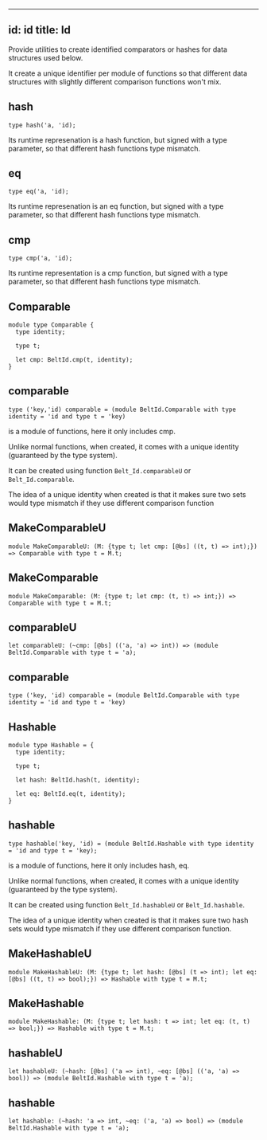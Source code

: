 
---
id: id
title: Id
---

Provide utilities to create identified comparators or hashes for data structures used below.

It create a unique identifier per module of functions so that different data structures with slightly different comparison functions won't mix.

## hash

```
type hash('a, 'id);
```

Its runtime represenation is a hash function, but signed with a type parameter, so that different hash functions type mismatch.

## eq

```
type eq('a, 'id);
```

Its runtime represenation is an eq function, but signed with a type parameter, so that different hash functions type mismatch.

## cmp

```
type cmp('a, 'id);
```

Its runtime representation is a cmp function, but signed with a type parameter, so that different hash functions type mismatch.

## Comparable

```
module type Comparable {
  type identity;

  type t;

  let cmp: BeltId.cmp(t, identity);
}
```

## comparable

```
type ('key,'id) comparable = (module BeltId.Comparable with type identity = 'id and type t = 'key)
```

is a module of functions, here it only includes cmp.

Unlike normal functions, when created, it comes with a unique identity (guaranteed by the type system).

It can be created using function `Belt_Id.comparableU` or `Belt_Id.comparable`.

The idea of a unique identity when created is that it makes sure two sets would type mismatch if they use different comparison function

## MakeComparableU

```
module MakeComparableU: (M: {type t; let cmp: [@bs] ((t, t) => int);}) => Comparable with type t = M.t;
```

## MakeComparable

```
module MakeComparable: (M: {type t; let cmp: (t, t) => int;}) => Comparable with type t = M.t;
```

## comparableU

```
let comparableU: (~cmp: [@bs] (('a, 'a) => int)) => (module BeltId.Comparable with type t = 'a);
```

## comparable

```
type ('key, 'id) comparable = (module BeltId.Comparable with type identity = 'id and type t = 'key)
```

## Hashable

```
module type Hashable = {
  type identity;

  type t;

  let hash: BeltId.hash(t, identity);

  let eq: BeltId.eq(t, identity);
}
```

## hashable

```
type hashable('key, 'id) = (module BeltId.Hashable with type identity = 'id and type t = 'key);
```

is a module of functions, here it only includes hash, eq.

Unlike normal functions, when created, it comes with a unique identity (guaranteed by the type system).

It can be created using function `Belt_Id.hashableU` or `Belt_Id.hashable`.

The idea of a unique identity when created is that it makes sure two hash sets would type mismatch if they use different comparison function.

## MakeHashableU

```
module MakeHashableU: (M: {type t; let hash: [@bs] (t => int); let eq: [@bs] ((t, t) => bool);}) => Hashable with type t = M.t;
```

## MakeHashable

```
module MakeHashable: (M: {type t; let hash: t => int; let eq: (t, t) => bool;}) => Hashable with type t = M.t;
```

## hashableU

```
let hashableU: (~hash: [@bs] ('a => int), ~eq: [@bs] (('a, 'a) => bool)) => (module BeltId.Hashable with type t = 'a);
```

## hashable

```
let hashable: (~hash: 'a => int, ~eq: ('a, 'a) => bool) => (module BeltId.Hashable with type t = 'a);
```
